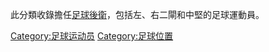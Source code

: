 {{Catnav|頁面分類|...|体育|球類運動|足球|足球位置}}

{{catAZ}}
此分類收錄擔任[[足球|足球]][[後衛_(足球)|後衛]]，包括左、右二閘和中堅的足球運動員。

[[Category:足球运动员‎|Category:足球运动员‎]]
[[Category:足球位置|Category:足球位置]]